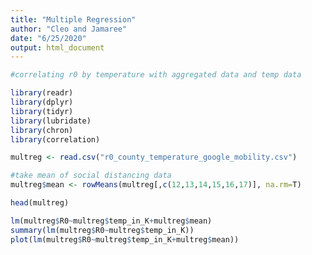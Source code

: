 ---
title: "Multiple Regression"
author: "Cleo and Jamaree"
date: "6/25/2020"
output: html_document
---

```{r, warning=FALSE, error=FALSE, message=FALSE}
#correlating r0 by temperature with aggregated data and temp data 

library(readr)
library(dplyr)
library(tidyr)
library(lubridate)
library(chron)
library(correlation)


```

```{r}
multreg <- read.csv("r0_county_temperature_google_mobility.csv")

#take mean of social distancing data
multreg$mean <- rowMeans(multreg[,c(12,13,14,15,16,17)], na.rm=T)

head(multreg)

lm(multreg$R0~multreg$temp_in_K+multreg$mean)
summary(lm(multreg$R0~multreg$temp_in_K))
plot(lm(multreg$R0~multreg$temp_in_K+multreg$mean))
```